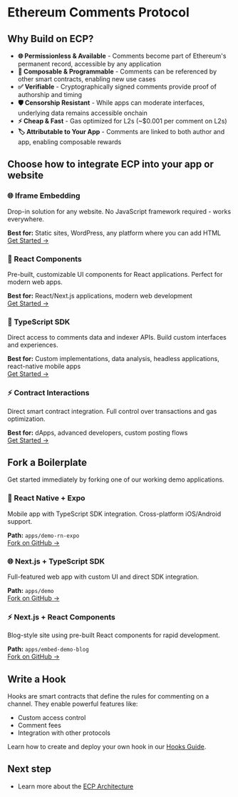 # Ethereum Comments Protocol

## Why Build on ECP?

- **🌐 Permissionless & Available** - Comments become part of Ethereum's permanent record, accessible by any application
- **🔧 Composable & Programmable** - Comments can be referenced by other smart contracts, enabling new use cases
- **✅ Verifiable** - Cryptographically signed comments provide proof of authorship and timing
- **🛡️ Censorship Resistant** - While apps can moderate interfaces, underlying data remains accessible onchain
- **⚡ Cheap & Fast** - Gas optimized for L2s (~$0.001 per comment on L2s)
- **🏷️ Attributable to Your App** - Comments are linked to both author and app, enabling composable rewards

## Choose how to integrate ECP into your app or website

<div className="grid grid-cols-1 md:grid-cols-2 gap-6 my-8">

<div className="border border-gray-200 rounded-lg p-6 hover:shadow-lg transition-shadow">
  <h3 className="text-xl font-semibold mb-3 text-green-600">🌐 Iframe Embedding</h3>
  <p className="text-gray-600 mb-4">Drop-in solution for any website. No JavaScript framework required - works everywhere.</p>
  <div className="text-sm text-gray-500 mb-4">
    <strong>Best for:</strong> Static sites, WordPress, any platform where you can add HTML
  </div>
  <a href="/integration-options/embed-comments" className="inline-flex items-center text-green-600 hover:text-green-800 font-medium">
    Get Started →
  </a>
</div>
<div className="border border-gray-200 rounded-lg p-6 hover:shadow-lg transition-shadow">
  <h3 className="text-xl font-semibold mb-3 text-blue-600">🚀 React Components</h3>
  <p className="text-gray-600 mb-4">Pre-built, customizable UI components for React applications. Perfect for modern web apps.</p>
  <div className="text-sm text-gray-500 mb-4">
    <strong>Best for:</strong> React/Next.js applications, modern web development
  </div>
  <a href="/integration-options/react-component-library" className="inline-flex items-center text-blue-600 hover:text-blue-800 font-medium">
    Get Started →
  </a>
</div>


<div className="border border-gray-200 rounded-lg p-6 hover:shadow-lg transition-shadow">
  <h3 className="text-xl font-semibold mb-3 text-purple-600">🔧 TypeScript SDK</h3>
  <p className="text-gray-600 mb-4">Direct access to comments data and indexer APIs. Build custom interfaces and experiences.</p>
  <div className="text-sm text-gray-500 mb-4">
    <strong>Best for:</strong> Custom implementations, data analysis, headless applications, react-native mobile apps
  </div>
  <a href="/integration-options/typescript-sdk" className="inline-flex items-center text-purple-600 hover:text-purple-800 font-medium">
    Get Started →
  </a>
</div>

<div className="border border-gray-200 rounded-lg p-6 hover:shadow-lg transition-shadow">
  <h3 className="text-xl font-semibold mb-3 text-orange-600">⚡ Contract Interactions</h3>
  <p className="text-gray-600 mb-4">Direct smart contract integration. Full control over transactions and gas optimization.</p>
  <div className="text-sm text-gray-500 mb-4">
    <strong>Best for:</strong> dApps, advanced developers, custom posting flows
  </div>
  <a href="/integration-options/contract-interactions" className="inline-flex items-center text-orange-600 hover:text-orange-800 font-medium">
    Get Started →
  </a>
</div>

</div>

## Fork a Boilerplate

Get started immediately by forking one of our working demo applications.

<div className="grid grid-cols-1 md:grid-cols-3 gap-6 my-8">

<div className="border border-gray-200 rounded-lg p-6 hover:shadow-lg transition-shadow">
  <h3 className="text-lg font-semibold mb-3 text-indigo-600">📱 React Native + Expo</h3>
  <p className="text-gray-600 mb-4 text-sm">Mobile app with TypeScript SDK integration. Cross-platform iOS/Android support.</p>
  <div className="text-xs text-gray-500 mb-4">
    <strong>Path:</strong> <code>apps/demo-rn-expo</code>
  </div>
  <a href="https://github.com/ecp-eth/comments-monorepo/tree/main/apps/demo-rn-expo" className="inline-flex items-center text-indigo-600 hover:text-indigo-800 font-medium text-sm">
    Fork on GitHub →
  </a>
</div>

<div className="border border-gray-200 rounded-lg p-6 hover:shadow-lg transition-shadow">
  <h3 className="text-lg font-semibold mb-3 text-blue-600">🌐 Next.js + TypeScript SDK</h3>
  <p className="text-gray-600 mb-4 text-sm">Full-featured web app with custom UI and direct SDK integration.</p>
  <div className="text-xs text-gray-500 mb-4">
    <strong>Path:</strong> <code>apps/demo</code>
  </div>
  <a href="https://github.com/ecp-eth/comments-monorepo/tree/main/apps/demo" className="inline-flex items-center text-blue-600 hover:text-blue-800 font-medium text-sm">
    Fork on GitHub →
  </a>
</div>

<div className="border border-gray-200 rounded-lg p-6 hover:shadow-lg transition-shadow">
  <h3 className="text-lg font-semibold mb-3 text-emerald-600">⚡ Next.js + React Components</h3>
  <p className="text-gray-600 mb-4 text-sm">Blog-style site using pre-built React components for rapid development.</p>
  <div className="text-xs text-gray-500 mb-4">
    <strong>Path:</strong> <code>apps/embed-demo-blog</code>
  </div>
  <a href="https://github.com/ecp-eth/comments-monorepo/tree/main/apps/embed-demo-blog" className="inline-flex items-center text-emerald-600 hover:text-emerald-800 font-medium text-sm">
    Fork on GitHub →
  </a>
</div>

</div>

## Write a Hook

Hooks are smart contracts that define the rules for commenting on a channel. They enable powerful features like:

- Custom access control
- Comment fees
- Integration with other protocols

Learn how to create and deploy your own hook in our [Hooks Guide](/hooks).

## Next step

- Learn more about the [ECP Architecture](/architecture-overview)